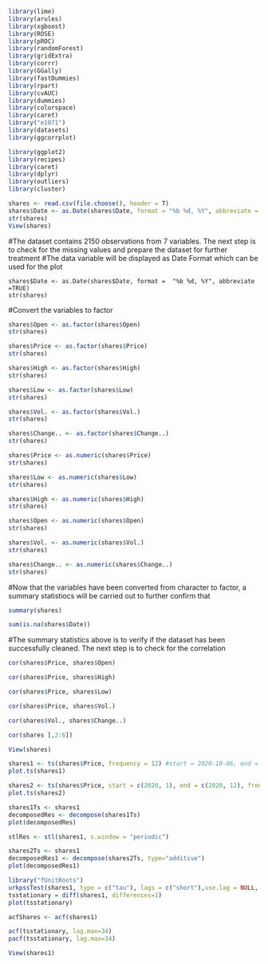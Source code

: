 ```r
library(lime)
library(arules)
library(xgboost)
library(ROSE)
library(pROC)
library(randomForest)
library(gridExtra)
library(corrr)
library(GGally)
library(fastDummies)
library(rpart)
library(cvAUC)
library(dummies)
library(colorspace)
library(caret)
library("e1071")
library(datasets)
library(ggcorrplot)
```

```r
library(ggplot2)
library(recipes)
library(caret)
library(dplyr)
library(outliers)
library(cluster)
```

```r
shares <- read.csv(file.choose(), header = T)
shares$Date <- as.Date(shares$Date, format = "%b %d, %Y", abbreviate = TRUE)
str(shares)
View(shares)
```
#The dataset contains 2150 observations from 7 variables. The next step is to check for the missing values and prepare the dataset for further treatment
#The data variable will be displayed as Date Format which can be used for the plot

```
shares$Date <- as.Date(shares$Date, format =  "%b %d, %Y", abbreviate =TRUE)
str(shares)
```
#Convert the variables to factor
```r
shares$Open <- as.factor(shares$Open)
str(shares)
```

```r
shares$Price <- as.factor(shares$Price)
str(shares)
```
```r
shares$High <- as.factor(shares$High)
str(shares)
```
```r
shares$Low <- as.factor(shares$Low)
str(shares)
```
```r
shares$Vol. <- as.factor(shares$Vol.)
str(shares)
```
```r
shares$Change.. <- as.factor(shares$Change..)
str(shares)
```

```r
shares$Price <- as.numeric(shares$Price)
str(shares)
```

```r
shares$Low <- as.numeric(shares$Low)
str(shares)
```

```r
shares$High <- as.numeric(shares$High)
str(shares)
```

```r
shares$Open <- as.numeric(shares$Open)
str(shares)
```

```r
shares$Vol. <- as.numeric(shares$Vol.)
str(shares)
```

```r
shares$Change.. <- as.numeric(shares$Change..)
str(shares)
```

#Now that the variables have been converted from character to factor, a summary statistiocs will be carried out to further confirm that
```r
summary(shares)
```
```r
sum(is.na(shares$Date))
```
#The summary statistics above is to verify if the dataset has been successfully cleaned. The next step is to check for the correlation

```r
cor(shares$Price, shares$Open)
```

```r
cor(shares$Price, shares$High)
```

```r
cor(shares$Price, shares$Low)
```
```r
cor(shares$Price, shares$Vol.)
```

```r
cor(shares$Vol., shares$Change..)
```


```r
cor(shares [,2:6])
```
```r
View(shares)
```

```r
shares1 <- ts(shares$Price, frequency = 12) #start = 2020-10-06, end = 2012-01-06, frequency = 365)
plot.ts(shares1)
```

```r
shares2 <- ts(shares$Price, start = c(2020, 1), end = c(2020, 12), frequency = 365)
plot.ts(shares2)
```
```r
shares1Ts <- shares1
decomposedRes <- decompose(shares1Ts)
plot(decomposedRes)

stlRes <- stl(shares1, s.window = "periodic")
```

```r
shares2Ts <- shares1
decomposedRes1 <- decompose(shares2Ts, type="additive")
plot(decomposedRes1)
```

```r
library("fUnitRoots")
urkpssTest(shares1, type = c("tau"), lags = c("short"),use.lag = NULL, doplot = TRUE)
tsstationary = diff(shares1, differences=1)
plot(tsstationary)
```

```r
acfShares <- acf(shares1)
```
```r
acf(tsstationary, lag.max=34)
pacf(tsstationary, lag.max=34)
```

```r
View(shares1)
```










